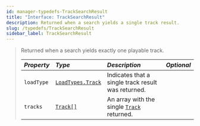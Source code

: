 ```yaml
---
id: manager-typedefs-TrackSearchResult
title: "Interface: TrackSearchResult"
description: Returned when a search yields a single track result.
slug: /typedefs/TrackSearchResult
sidebar_label: TrackSearchResult
---
```


> Returned when a search yields exactly one playable track.
> 
> | <i className="fa-solid fa-hashtag"/> Property | <i className="fa-solid fa-font"/> Type           | <i className="fa-solid fa-list"/> Description             | <i className="fa-solid fa-flask"/> Optional |
> |:---------------------------------------------|:------------------------------------------------- |:----------------------------------------------------------|:-------------------------------------------:|
> | `loadType`                                   | [`LoadTypes.Track`](../Enums/LoadTypes.mdx#track) | Indicates that a single track result was returned.        | <i className="fa-solid fa-xmark"/>          |
> | `tracks`                                     | [`Track[]`](./Track.mdx)                          | An array with the single [`Track`](./Track.mdx) returned. | <i className="fa-solid fa-xmark"/>          |
